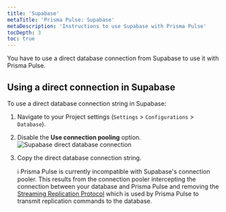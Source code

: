 ```yaml
---
title: 'Supabase'
metaTitle: 'Prisma Pulse: Supabase'
metaDescription: 'Instructions to use Supabase with Prisma Pulse'
tocDepth: 3
toc: true
---
```


<TopBlock>

You have to use a direct database connection from Supabase to use it with Prisma Pulse.

</TopBlock>

## Using a direct connection in Supabase

To use a direct database connection string in Supabase:

1. Navigate to your Project settings (`Settings` > `Configurations` > `Database`).
2. Disable the **Use connection pooling** option.
   ![Supabase direct database connection](../../images/supabase-direct-database-connection.png)
3. Copy the direct database connection string.

   <Admonition type="info">

   ℹ️ Prisma Pulse is currently incompatible with Supabase's connection pooler. This results from the connection pooler intercepting the connection between your database and Prisma Pulse and removing the [Streaming Replication Protocol](https://www.postgresql.org/docs/current/protocol-replication.html#PROTOCOL-REPLICATION) which is used by Prisma Pulse to transmit replication commands to the database.

   </Admonition>
